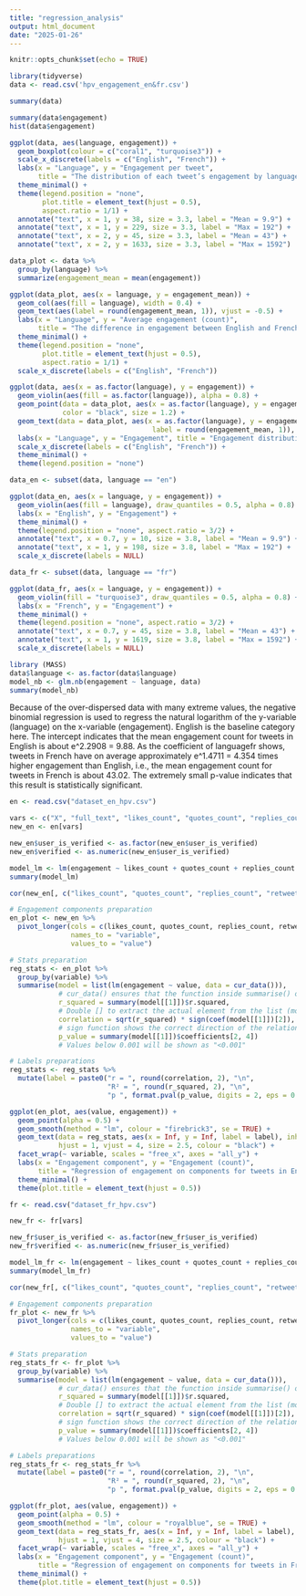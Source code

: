 ```yaml
---
title: "regression_analysis"
output: html_document
date: "2025-01-26"
---
```


```r
knitr::opts_chunk$set(echo = TRUE)
```


```r
library(tidyverse)
data <- read.csv('hpv_engagement_en&fr.csv')
```

```r
summary(data)
```
```r
summary(data$engagement)
hist(data$engagement)
```
```r
ggplot(data, aes(language, engagement)) +
  geom_boxplot(colour = c("coral1", "turquoise3")) +
  scale_x_discrete(labels = c("English", "French")) +
  labs(x = "Language", y = "Engagement per tweet",
       title = "The distribution of each tweet’s engagement by language") +
  theme_minimal() +
  theme(legend.position = "none", 
        plot.title = element_text(hjust = 0.5),
        aspect.ratio = 1/1) +
  annotate("text", x = 1, y = 38, size = 3.3, label = "Mean = 9.9") +
  annotate("text", x = 1, y = 229, size = 3.3, label = "Max = 192") +
  annotate("text", x = 2, y = 45, size = 3.3, label = "Mean = 43") +
  annotate("text", x = 2, y = 1633, size = 3.3, label = "Max = 1592")
```

```r
data_plot <- data %>%
  group_by(language) %>%
  summarize(engagement_mean = mean(engagement))

ggplot(data_plot, aes(x = language, y = engagement_mean)) + 
  geom_col(aes(fill = language), width = 0.4) + 
  geom_text(aes(label = round(engagement_mean, 1)), vjust = -0.5) +
  labs(x = "Language", y = "Average engagement (count)", 
       title = "The difference in engagement between English and French") + 
  theme_minimal() + 
  theme(legend.position = "none",
        plot.title = element_text(hjust = 0.5),
        aspect.ratio = 1/1) +
  scale_x_discrete(labels = c("English", "French"))
```
```r
ggplot(data, aes(x = as.factor(language), y = engagement)) +
  geom_violin(aes(fill = as.factor(language)), alpha = 0.8) +
  geom_point(data = data_plot, aes(x = as.factor(language), y = engagement_mean), 
             color = "black", size = 1.2) +
  geom_text(data = data_plot, aes(x = as.factor(language), y = engagement_mean, 
                                   label = round(engagement_mean, 1)), hjust = -0.4, vjust = 0.1, color = "black") +
  labs(x = "Language", y = "Engagement", title = "Engagement distribution by language") +
  scale_x_discrete(labels = c("English", "French")) +
  theme_minimal() +
  theme(legend.position = "none")
```
```r
data_en <- subset(data, language == "en")
```

```r
ggplot(data_en, aes(x = language, y = engagement)) +
  geom_violin(aes(fill = language), draw_quantiles = 0.5, alpha = 0.8) +
  labs(x = "English", y = "Engagement") +
  theme_minimal() +
  theme(legend.position = "none", aspect.ratio = 3/2) +
  annotate("text", x = 0.7, y = 10, size = 3.8, label = "Mean = 9.9") +
  annotate("text", x = 1, y = 198, size = 3.8, label = "Max = 192") +
  scale_x_discrete(labels = NULL)
```
```r
data_fr <- subset(data, language == "fr")
```

```r
ggplot(data_fr, aes(x = language, y = engagement)) +
  geom_violin(fill = "turquoise3", draw_quantiles = 0.5, alpha = 0.8) +
  labs(x = "French", y = "Engagement") +
  theme_minimal() +
  theme(legend.position = "none", aspect.ratio = 3/2) +
  annotate("text", x = 0.7, y = 45, size = 3.8, label = "Mean = 43") +
  annotate("text", x = 1, y = 1619, size = 3.8, label = "Max = 1592") +
  scale_x_discrete(labels = NULL)
```

```r
library (MASS)
data$language <- as.factor(data$language)
model_nb <- glm.nb(engagement ~ language, data)
summary(model_nb)
```
Because of the over-dispersed data with many extreme values, the negative binomial regression is used to regress the natural logarithm of the y-variable (language) on the x-variable (engagement). English is the baseline category here. The intercept indicates that the mean engagement count for tweets in English is about e^2.2908 = 9.88. As the coefficient of languagefr shows, tweets in French have on average approximately e^1.4711 = 4.354 times higher engagement than English, i.e., the mean engagement count for tweets in French is about 43.02. The extremely small p-value indicates that this result is statistically significant.

```r
en <- read.csv("dataset_en_hpv.csv")
```

```r
vars <- c("X", "full_text", "likes_count", "quotes_count", "replies_count", "retweets_count", "user_is_verified", "engagement")
new_en <- en[vars]
```

```r
new_en$user_is_verified <- as.factor(new_en$user_is_verified)
new_en$verified <- as.numeric(new_en$user_is_verified)
```

```r
model_lm <- lm(engagement ~ likes_count + quotes_count + replies_count + retweets_count + verified, new_en)
summary(model_lm)
```

```r
cor(new_en[, c("likes_count", "quotes_count", "replies_count", "retweets_count", "verified", "engagement")])
```
```r
# Engagement components preparation
en_plot <- new_en %>%
  pivot_longer(cols = c(likes_count, quotes_count, replies_count, retweets_count),
               names_to = "variable",
               values_to = "value")
```

```r
# Stats preparation
reg_stats <- en_plot %>%
  group_by(variable) %>%
  summarise(model = list(lm(engagement ~ value, data = cur_data())), 
            # cur_data() ensures that the function inside summarise() operates on only the relevant sub-data 
            r_squared = summary(model[[1]])$r.squared,
            # Double [] to extract the actual element from the list (model is a list here)
            correlation = sqrt(r_squared) * sign(coef(model[[1]])[2]),
            # sign function shows the correct direction of the relationship, although here are all positive
            p_value = summary(model[[1]])$coefficients[2, 4])
            # Values below 0.001 will be shown as "<0.001"

# Labels preparations
reg_stats <- reg_stats %>%
  mutate(label = paste0("r = ", round(correlation, 2), "\n",
                        "R² = ", round(r_squared, 2), "\n",
                        "p ", format.pval(p_value, digits = 2, eps = 0.001)))
```

```r
ggplot(en_plot, aes(value, engagement)) +
  geom_point(alpha = 0.5) +
  geom_smooth(method = "lm", colour = "firebrick3", se = TRUE) +
  geom_text(data = reg_stats, aes(x = Inf, y = Inf, label = label), inherit.aes = FALSE,
            hjust = 1, vjust = 4, size = 2.5, colour = "black") +
  facet_wrap(~ variable, scales = "free_x", axes = "all_y") +
  labs(x = "Engagement component", y = "Engagement (count)", 
       title = "Regression of engagement on components for tweets in English") +
  theme_minimal() +
  theme(plot.title = element_text(hjust = 0.5))
```

```r
fr <- read.csv("dataset_fr_hpv.csv")
```

```r
new_fr <- fr[vars]

new_fr$user_is_verified <- as.factor(new_fr$user_is_verified)
new_fr$verified <- as.numeric(new_fr$user_is_verified)
```

```r
model_lm_fr <- lm(engagement ~ likes_count + quotes_count + replies_count + retweets_count + verified, new_fr)
summary(model_lm_fr)
```
```r
cor(new_fr[, c("likes_count", "quotes_count", "replies_count", "retweets_count", "verified", "engagement")])
```

```r
# Engagement components preparation
fr_plot <- new_fr %>%
  pivot_longer(cols = c(likes_count, quotes_count, replies_count, retweets_count),
               names_to = "variable",
               values_to = "value")
```

```r
# Stats preparation
reg_stats_fr <- fr_plot %>%
  group_by(variable) %>%
  summarise(model = list(lm(engagement ~ value, data = cur_data())), 
            # cur_data() ensures that the function inside summarise() operates on only the relevant sub-data 
            r_squared = summary(model[[1]])$r.squared,
            # Double [] to extract the actual element from the list (model is a list here)
            correlation = sqrt(r_squared) * sign(coef(model[[1]])[2]),
            # sign function shows the correct direction of the relationship, although here are all positive
            p_value = summary(model[[1]])$coefficients[2, 4])
            # Values below 0.001 will be shown as "<0.001"

# Labels preparations
reg_stats_fr <- reg_stats_fr %>%
  mutate(label = paste0("r = ", round(correlation, 2), "\n",
                        "R² = ", round(r_squared, 2), "\n",
                        "p ", format.pval(p_value, digits = 2, eps = 0.001)))
```

```r
ggplot(fr_plot, aes(value, engagement)) +
  geom_point(alpha = 0.5) +
  geom_smooth(method = "lm", colour = "royalblue", se = TRUE) +
  geom_text(data = reg_stats_fr, aes(x = Inf, y = Inf, label = label), inherit.aes = FALSE,
            hjust = 1, vjust = 4, size = 2.5, colour = "black") +
  facet_wrap(~ variable, scales = "free_x", axes = "all_y") +
  labs(x = "Engagement component", y = "Engagement (count)", 
       title = "Regression of engagement on components for tweets in French") +
  theme_minimal() +
  theme(plot.title = element_text(hjust = 0.5))
```

